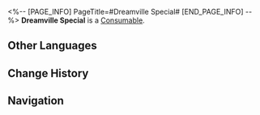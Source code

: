 <%-- [PAGE_INFO]
PageTitle=#Dreamville Special#
[END_PAGE_INFO] --%>
{{Item Infobox
|id          = 408620
|image       = Item Dreamville Special.png
|type        = Consumable
|invCategory = Consumables
|rarity      = 3
|effect      = Upon use, one of the following effects will be randomly applied to all allies in the next battle: Clockie's Whirlwind Fruit Tea &mdash; ATK increases by 36%. Brother Hanu's Boba Tea &mdash; CRIT Rate increases by 18%. Mr. Soda's Orange-Peel Latte &mdash; CRIT DMG increases by 36%.
|description = A limited-edition version of Dreamville-themed drinks, offered exclusively in Clock Studios Theme Park. The flavors are random but are all very impressive.
|source1     = [[Dreamville-Themed Restaurant]]
}}
{{Description|''"...What's this flavor!? It's so weird... But I just wanna take another sip!"''}}
'''Dreamville Special''' is a [[Consumable]].

==Other Languages==
{{Other Languages
|en   = Dreamville Special
|zhs  = 美梦小镇特调
|zht  = 美夢小鎮特調
|ja   = ドリームタウンスペシャル
|ko   = 좋은꿈 마을 스페셜 블렌드
|es   = Mezcla especial de Villa Ensueño
|fr   = Spécialité de Rêvopolis
|ru   = Коктейль «Грёзавиль»
|th   = Dreamville Special
|vi   = Thức Uống Đặc Sắc Thị Trấn Mộng Đẹp
|de   = Traumstadt Spezial
|id   = Dreamville Special
|pt   = Especial de Sonhópolis
}}

==Change History==
{{Change History|2.0}}

==Navigation==
{{Consumable Navbox}}